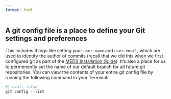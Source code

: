 ```yaml
---
format: html
---
```


::: {.callout-tip collapse=true}
## A git config file is a place to define your Git settings and preferences

This includes things like setting your `user.name` and `user.email`, which are used to identify the author of commits (recall that we did this when we first configured git as part of the [MEDS Installation Guide](https://ucsb-meds.github.io/MEDS-installation-guide/#configure-git){target="_blank"}). It's also a place for us to permenently set the name of our default branch for all future git repositories. You can view the contents of your entire git config file by running the following command in your Terminal:

```r
#| eval: false    
git config --list
```
:::